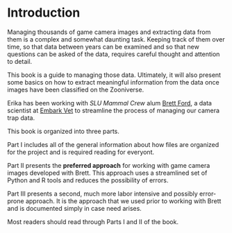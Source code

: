 # Introduction {-}
Managing thousands of game camera images and extracting data from them is a complex and somewhat daunting task. Keeping track of them over time, so that data between years can be examined and so that new questions can be asked of the data, requires careful thought and attention to detail.

This book is a guide to managing those data. Ultimately, it will also present some basics on how to extract meaningful information from the data once images have been classified on the Zooniverse.

Erika has been working with *SLU Mammal Crew* alum [Brett Ford](https://www.zooniverse.org/projects/barthelmess/north-country-wild/about/team), a data scientist at [Embark Vet](https://embarkvet.com/) to streamline the process of managing our camera trap data.

This book is organized into three parts.

Part I includes all of the general information about how files are organized for the project and is required reading for everyont.

Part II presents the **preferred approach** for working with game camera images developed with Brett.  This approach uses a streamlined set of Python and R tools and reduces the possibility of errors.

Part III presents a second, much more labor intensive and possibly error-prone approach. It is the approach that we used prior to working with Brett and is documented simply in case need arises. 

Most readers should read through Parts I and II of the book.

